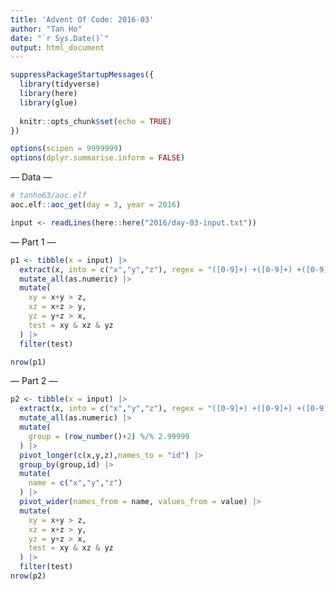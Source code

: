 ```yaml
---
title: 'Advent Of Code: 2016-03'
author: "Tan Ho"
date: "`r Sys.Date()`"
output: html_document
---
```


```r
suppressPackageStartupMessages({
  library(tidyverse)
  library(here)
  library(glue)
  
  knitr::opts_chunk$set(echo = TRUE)
})

options(scipen = 9999999)
options(dplyr.summarise.inform = FALSE)
```

--- Data ---

```r
# tanho63/aoc.elf
aoc.elf::aoc_get(day = 3, year = 2016)
```

```r
input <- readLines(here::here("2016/day-03-input.txt"))
```

--- Part 1 ---

```r
p1 <- tibble(x = input) |> 
  extract(x, into = c("x","y","z"), regex = "([0-9]+) +([0-9]+) +([0-9]+)") |> 
  mutate_all(as.numeric) |> 
  mutate(
    xy = x+y > z,
    xz = x+z > y,
    yz = y+z > x,
    test = xy & xz & yz
  ) |> 
  filter(test)

nrow(p1)
```

--- Part 2 ---

```r
p2 <- tibble(x = input) |> 
  extract(x, into = c("x","y","z"), regex = "([0-9]+) +([0-9]+) +([0-9]+)") |> 
  mutate_all(as.numeric) |> 
  mutate(
    group = (row_number()+2) %/% 2.99999
  ) |> 
  pivot_longer(c(x,y,z),names_to = "id") |> 
  group_by(group,id) |> 
  mutate(
    name = c("x","y","z")
  ) |> 
  pivot_wider(names_from = name, values_from = value) |> 
  mutate(
    xy = x+y > z,
    xz = x+z > y,
    yz = y+z > x,
    test = xy & xz & yz
  ) |> 
  filter(test)
nrow(p2)
```

